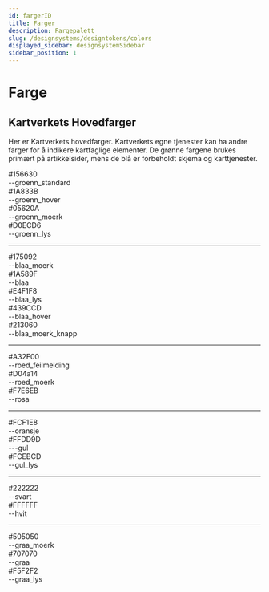 ```yaml
---
id: fargerID
title: Farger
description: Fargepalett
slug: /designsystems/designtokens/colors
displayed_sidebar: designsystemSidebar
sidebar_position: 1
---
```


[//]: # (import Colors from '@site/src/components/ColorsPage/Colors';)

# Farge

## Kartverkets Hovedfarger

Her er Kartverkets hovedfarger. Kartverkets egne tjenester kan ha andre farger for å indikere kartfaglige elementer. 
De grønne fargene brukes primært på artikkelsider, mens de blå er forbeholdt skjema og karttjenester.

[//]: # (<Colors />)

<div class="palette">
    <div class="palette__item">
        <div class="palette__color palette_groenn_standard">
            <div class="palette__desc">#156630</div>
        </div>
        <div class="palette__text">--groenn_standard</div>
    </div>
    <div class="palette__item">
        <div class="palette__color palette_groenn_hover">
            <div class="palette__desc">#1A833B</div>
        </div>
        <div class="palette__text">--groenn_hover</div>
    </div>
    <div class="palette__item">
        <div class="palette__color palette_groenn_moerk">
            <div class="palette__desc">#05620A</div>
        </div>
        <div class="palette__text">--groenn_moerk</div>
    </div>
    <div class="palette__item">
        <div class="palette__color palette_groenn_lys">
            <div class="palette__desc">#D0ECD6</div>
        </div>
        <div class="palette__text">--groenn_lys</div>
    </div>
</div>
<hr/>
<div class="palette">
    <div class="palette__item">
        <div class="palette__color palette_blaa_moerk">
            <div class="palette__desc">#175092</div>
        </div>
        <div class="palette__text">--blaa_moerk</div>
    </div>
    <div class="palette__item">
        <div class="palette__color palette_blaa">
            <div class="palette__desc">#1A589F</div>
        </div>
        <div class="palette__text">--blaa</div>
    </div>
    <div class="palette__item">
        <div class="palette__color palette_blaa_lys">
            <div class="palette__desc">#E4F1F8</div>
        </div>
        <div class="palette__text">--blaa_lys</div>
    </div>
    <div class="palette__item">
        <div class="palette__color palette_blaa_hover">
            <div class="palette__desc">#439CCD</div>
        </div>
        <div class="palette__text">--blaa_hover</div>
    </div>
    <div class="palette__item">
        <div class="palette__color palette_blaa_moerk_knapp">
            <div class="palette__desc">#213060</div>
        </div>
        <div class="palette__text">--blaa_moerk_knapp</div>
    </div>
</div>
<hr/>
<div class="palette">
    <div class="palette__item">
        <div class="palette__color palette_roed_feilmelding">
            <div class="palette__desc">#A32F00</div>
        </div>
        <div class="palette__text">--roed_feilmelding</div>
    </div>
    <div class="palette__item">
        <div class="palette__color palette_roed_moerk">
            <div class="palette__desc">#D04a14</div>
        </div>
        <div class="palette__text">--roed_moerk</div>
    </div>
    <div class="palette__item">
        <div class="palette__color palette_rosa">
            <div class="palette__desc">#F7E6EB</div>
        </div>
        <div class="palette__text">--rosa</div>
    </div>
</div>
<hr/>
<div class="palette">
    <div class="palette__item">
        <div class="palette__color palette_oransje">
            <div class="palette__desc">#FCF1E8</div>
        </div>
        <div class="palette__text">--oransje</div>
    </div>
    <div class="palette__item">
        <div class="palette__color palette_gul">
            <div class="palette__desc">#FFDD9D</div>
        </div>
        <div class="palette__text">---gul</div>
    </div>
    <div class="palette__item">
        <div class="palette__color palette_gul_lys">
            <div class="palette__desc">#FCEBCD</div>
        </div>
        <div class="palette__text">--gul_lys</div>
    </div>
</div>
<hr/>
<div class="palette">
    <div class="palette__item">
        <div class="palette__color palette_svart">
            <div class="palette__desc">#222222</div>
        </div>
        <div class="palette__text">--svart</div>
    </div>
    <div class="palette__item">
        <div class="palette__color palette_hvit">
            <div class="palette__desc">#FFFFFF</div>
        </div>
        <div class="palette__text">--hvit</div>
    </div>
</div>
<hr/>
<div class="palette">
    <div class="palette__item">
        <div class="palette__color palette_graa_moerk">
            <div class="palette__desc">#505050</div>
        </div>
        <div class="palette__text">--graa_moerk</div>
    </div>
    <div class="palette__item">
        <div class="palette__color palette_graa">
            <div class="palette__desc">#707070</div>
        </div>
        <div class="palette__text">--graa</div>
    </div>
    <div class="palette__item">
        <div class="palette__color palette_graa_lys">
            <div class="palette__desc">#F5F2F2</div>
        </div>
        <div class="palette__text">--graa_lys</div>
    </div>
</div>




